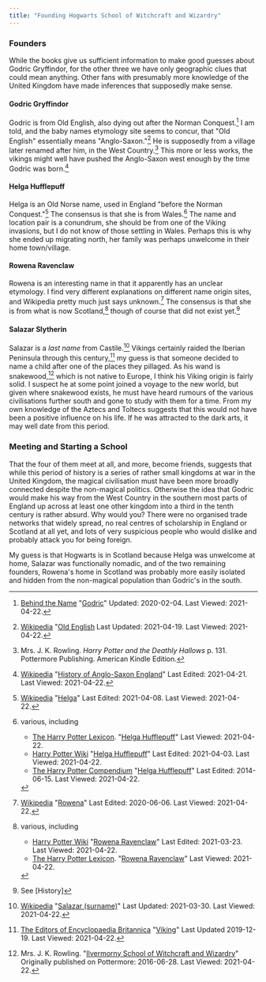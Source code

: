 ```yaml
---
title: "Founding Hogwarts School of Witchcraft and Wizardry"
---
```


### Founders

While the books give us sufficient information to make good guesses about Godric
Gryffindor, for the other three we have only geographic clues that could mean
anything.  Other fans with presumably more knowledge of the United Kingdom have
made inferences that supposedly make sense.

#### Godric Gryffindor

Godric is from Old English, also dying out after the Norman
Conquest.[^210422-5] I am told, and the baby names etymology site seems to
concur, that "Old English" essentially means "Anglo-Saxon."[^210422-6] He is
supposedly from a village later renamed after him, in the West
Country.[^210422-8] This more or less works, the vikings might well have
pushed the Anglo-Saxon west enough by the time Godric was born.[^210422-9]

#### Helga Hufflepuff

Helga is an Old Norse name, used in England "before the Norman
Conquest."[^210422-4] The consensus is that she is from Wales.[^210422-10]
The name and location pair is a conundrum, she should be from one of the Viking
invasions, but I do not know of those settling in Wales. Perhaps this is why she
ended up migrating north, her family was perhaps unwelcome in their home
town/village. 

#### Rowena Ravenclaw

Rowena is an interesting name in that it apparently has an unclear etymology. I
find very different explanations on different name origin sites, and Wikipedia
pretty much just says unknown.[^210422-3] The consensus is that she is from
what is now Scotland,[^210422-11] though of course that did not exist
yet.[^210422-12]

#### Salazar Slytherin

Salazar is a *last name* from Castile.[^210422-7] Vikings certainly raided
the Iberian Peninsula through this century,[^210422-13] my guess is that
someone decided to name a child after one of the places they pillaged. As his
wand is snakewood,[^210422-14] which is not native to Europe, I think his
Viking origin is fairly solid. I suspect he at some point joined a voyage to the
new world, but given where snakewood exists, he must have heard rumours of the
various civilisations further south and gone to study with them for a time.  From
my own knowledge of the Aztecs and Toltecs suggests that this would not have
been a positive influence on his life.  If he was attracted to the dark arts, it
may well date from this period. 

### Meeting and Starting a School

That the four of them meet at all, and more, become friends, suggests that while
this period of history is a series of rather small kingdoms at war in the United
Kingdom, the magical civilisation must have been more broadly connected despite
the non-magical politics.  Otherwise the idea that Godric would make his way
from the West Country in the southern most parts of England up across at least
one other kingdom into a third in the tenth century is rather absurd. Why would
you? There were no organised trade networks that widely spread, no real centres
of scholarship in England or Scotland at all yet, and lots of very suspicious
people who would dislike and probably attack you for being foreign.  

My guess is that Hogwarts is in Scotland because Helga was unwelcome at home,
Salazar was functionally nomadic, and of the two remaining founders, Rowena's
home in Scotland was probably more easily isolated and hidden from the
non-magical population than Godric's in the south.  

[^210422-14]: Mrs. J. K. Rowling. 
    "[Ilvermorny School of Witchcraft and Wizardry](https://www.wizardingworld.com/writing-by-jk-rowling/ilvermorny)"
    Originally published on Pottermore: 2016-06-28. Last Viewed: 2021-04-22.

[^210422-13]: [The Editors of Encyclopaedia Britannica](https://www.britannica.com/)
    "[Viking](https://www.britannica.com/topic/Viking-people)"
    Last Updated 2019-12-19. Last Viewed: 2021-04-22.

[^210422-12]: See [History]

[^210422-11]: various, including
    * [Harry Potter Wiki](https://harrypotter.fandom.com/)
      "[Rowena Ravenclaw](https://harrypotter.fandom.com/wiki/Rowena_Ravenclaw)"
      Last Edited: 2021-03-23. Last Viewed: 2021-04-22.
    * [The Harry Potter Lexicon](https://www.hp-lexicon.org/).
      "[Rowena Ravenclaw](https://www.hp-lexicon.org/character/rowena-ravenclaw/)"
      Last Viewed: 2021-04-22.

[^210422-10]: various, including
    * [The Harry Potter Lexicon](https://www.hp-lexicon.org/). 
      "[Helga Hufflepuff](https://www.hp-lexicon.org/character/helga-hufflepuff/)"
      Last Viewed: 2021-04-22.
    * [Harry Potter Wiki](https://harrypotter.fandom.com/)
      "[Helga Hufflepuff](https://harrypotter.fandom.com/wiki/Helga_Hufflepuff)"
      Last Edited: 2021-04-03. Last Viewed: 2021-04-22.
    * [The Harry Potter Compendium](https://harry-potter-compendium.fandom.com/)
      "[Helga Hufflepuff](https://harry-potter-compendium.fandom.com/wiki/Helga_Hufflepuff)"
      Last Edited: 2014-06-15. Last Viewed: 2021-04-22.

[^210422-9]: [Wikipedia](https://en.wikipedia.org/)
    "[History of Anglo-Saxon England](https://en.wikipedia.org/wiki/History_of_Anglo-Saxon_England)"
    Last Edited: 2021-04-21. Last Viewed: 2021-04-22.

[^210422-8]: Mrs. J. K. Rowling. _Harry Potter and the Deathly Hallows_
    p. 131. Pottermore Publishing. American Kindle Edition. 

[^210422-5]: [Behind the Name](https://www.behindthename.com/)
    "[Godric](https://www.behindthename.com/name/godric)"
    Updated: 2020-02-04. Last Viewed: 2021-04-22.

[^210422-7]: [Wikipedia](https://en.wikipedia.org/)
    "[Salazar \(surname\)](https://en.wikipedia.org/wiki/Salazar_\(surname\))"
    Last Updated: 2021-03-30. Last Viewed: 2021-04-22.

[^210422-6]: [Wikipedia](https://en.wikipedia.org/)
    "[Old English](https://en.wikipedia.org/wiki/Old_English)
    Last Updated: 2021-04-19. Last Viewed: 2021-04-22.

[^210422-4]: [Wikipedia](https://en.wikipedia.org/)
    "[Helga](https://en.wikipedia.org/wiki/Helga)"
    Last Edited: 2021-04-08. Last Viewed: 2021-04-22.

[^210422-3]: [Wikipedia](https://en.wikipedia.org/)
    "[Rowena](https://en.wikipedia.org/wiki/Rowena)"
    Last Edited: 2020-06-06. Last Viewed: 2021-04-22.

[FWO1]: https://archiveofourown.org/works/28507302

[^210525-7]: CmptrWz.
    _[For Want of an Outfit](https://archiveofourown.org/works/28507302)_
    [Chapter 24](https://archiveofourown.org/works/28507302/chapters/77941415)
    Published: 2021-01-02 Updated: 2021-05-24 Last Viewed: 2021-05-25.

[^210525-6]: [Wikipedia](https://en.wikipedia.org)
    "[Flush toilet](https://en.wikipedia.org/wiki/Flush_toilet#Pre-modern_flush_toilet_systems)"
    Last Edited: 2021-04-23. Last Viewed: 2021-05-25.

[^210525-5]: Mrs. J. K. Rowling. _Harry Potter and the Chamber of Secrets_
    Chapter 9. better citation needed.

[^210525-4]: citation needed.

[^210525-2]: 
    * Mr. William E. Schmidt. 
      "[English Bathrooms: Out of the Closet](https://www.nytimes.com/1992/01/23/garden/english-bathrooms-out-of-the-closet.html)"
      [The New York Times](https://www.nytimes.com) 1992-01-23. 
      This article is fairly typical of what I found searching for when indoor
      bathrooms became common
    * The Victorian Emporium.
      "[History of Bathrooms](https://www.thevictorianemporium.com/publications/history/article/history_of_bathrooms)"
      [The Victorian Emporium](https://www.thevictorianemporium.com) 2011-08-04
      Note the distinction between *baths* and *toilets*

[^210525-1]: Mrs. J. K. Rowling. 
    _Hogwarts: An Incomplete and Unreliable Guide_
    p. 74. Pottermore Publishing. American Kindle Edition. 

[^210525-3]: Mrs. J. K. Rowling. 
    _Hogwarts: An Incomplete and Unreliable Guide_
    p. 74. Pottermore Publishing. American Kindle Edition. 

[^210812-1]: see [History], the Norse took over substantial parts of
    Scotland and eastern England at different times. 

[^200720-9]: Mrs. J. K. Rowling. _Harry Potter and the Goblet of Fire_ (Kindle Locations
    9206-9208). Pottermore Limited. American Kindle Edition. 

[^200720-10]: Mr. Jon Walter. 
    "[Why I'm glad corporal punishment is now only found in books](https://www.theguardian.com/childrens-books-site/2016/jul/01/corporal-punishment-jon-walter)". 
    [The Guardian](https://www.theguardian.com/) 2016-07-01.  Last viewed
    2020-07-20.  The article gives dates for different kinds of Schools. Looking at
    schools Harry likely attended, 1986 for British state schools, and 2000 for
    Scottish private schools. 

[^210520-1]: FMPtrumpets.
    _[How is this My Life?](https://archiveofourown.org/works/31033985)_
    [Chapter 11: the Midnight Duel](https://archiveofourown.org/works/31033985/chapters/77703686)
    [Archive of Our Own](https://archiveofourown.org) 
    Published: 2021-05-02 Updated: 2021-05-20 Last Viewed: 2021-05-20.

[CDNN]: https://www.gutenberg.org/ebooks/967

[BHBS1]: https://www.ourkids.net/school/brief-history-of-boarding

[FBSU1]: https://britannia-study.com.my/school-type/famous-uk-boarding-schools

[^210725-2]: Our Kids™. 
    "[A Brief History of Boarding Schools](https://www.ourkids.net/school/brief-history-of-boarding)"
    © 2020. [Our Kids](https://www.ourkids.net).  

[^210725-1]: Our Kids™. 
    "[A Brief History of Boarding Schools](https://www.ourkids.net/school/brief-history-of-boarding)"
    © 2020. [Our Kids](https://www.ourkids.net).  

[^200817-1]: Mrs. J. K. Rowling.  I forget which book this is in.

[^200817-2]: Mrs. J. K. Rowling. 
    "[About the Books: transcript of J.K. Rowling's live interview on Scholastic.com](http://www.accio-quote.org/articles/2000/1000-scholastic-chat.htm)"
    [Accio Quote](http://www.accio-quote.org/) 2000-10-16. Last Viewed 2020-08-17. 

[^200819-2]:  I'm assuming that both Dean Thomas and the Death Eaters would
    have regarded Dean as a first generation wizard.  We are told Dean did not know
    about his father, and if the Death Eaters did, they would have considered him a
    blood traitor anyway. Thus that makes at least one student who went into hiding
    unsuccessfully. 

[^200819-3]: It certainly does not mention nearly enough people coming through
    the portrait tunnel, and pretty much his entire class, plus both Creevy boys
    seem to be there.  Get a citation for this.

[^200819-4]: Several works have this idea, amoung them:
    * AndrewWolfe. _[The Ghost of Privet Drive](https://archiveofourown.org/works/21500365)_ 
      [Archive of Our Own](https://archiveofourown.org) Last Updated 2020-08-14. Last Viewed 2020-08-19.
    * old-crow. _[Unintended Consequences](https://www.fanfiction.net/s/13903544)_
      [Fanfiction.net](https://fanfiction.net) Published: 2021-06-18. Last
      Updated: 2021-08-10. Last Viewed: 2021-08-12. 

[^210521-6]: Mr. Rudyard Kipling. _Stalky & Co._ better citation needed. 

[^200811-1]: Mrs. J. K. Rowling. _Harry Potter and the Prisoner of Azkaban_.
    Pottermore. American Kindle Edition.  Better citation needed. 

[^200811-2]: Mrs. J. K. Rowling.  I don't recall which book this is in.
    Better citation needed. 

[^200419-1]: Mugglenet.  
    _[The Revised Forty](https://www.mugglenet.com/2016/03/the-revised-forty/)_ 
    [MuggleNet](https://mugglenet.com) Published: 2016-03-31. Updated:
    2021-05-31. last viewed 2021-06-02.

[^200630-1]: Ms. Diana Summers. 
    _Secrets of the Classlist: Harry Potter and the Original Forty Classmates_  
    Copyright 2011,2014. Amazon Kindle Direct Publishing. 

[^200630-3]: Mrs. J. K. Rowling. 
    "[The Original Forty](https://www.wizardingworld.com/writing-by-jk-rowling/the-original-forty)"
    https://www.wizardingworld.com/ Originally published 2015-08-10.
    Last Viewed 2020-06-30.
